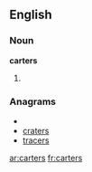 ==English==

===Noun===
'''carters'''

# {{plural of|[[carter]]}}

===Anagrams===
* {{alphagram|acerrst}}
* [[craters#English|craters]]
* [[tracers#English|tracers]]


[[ar:carters]]
[[fr:carters]]
